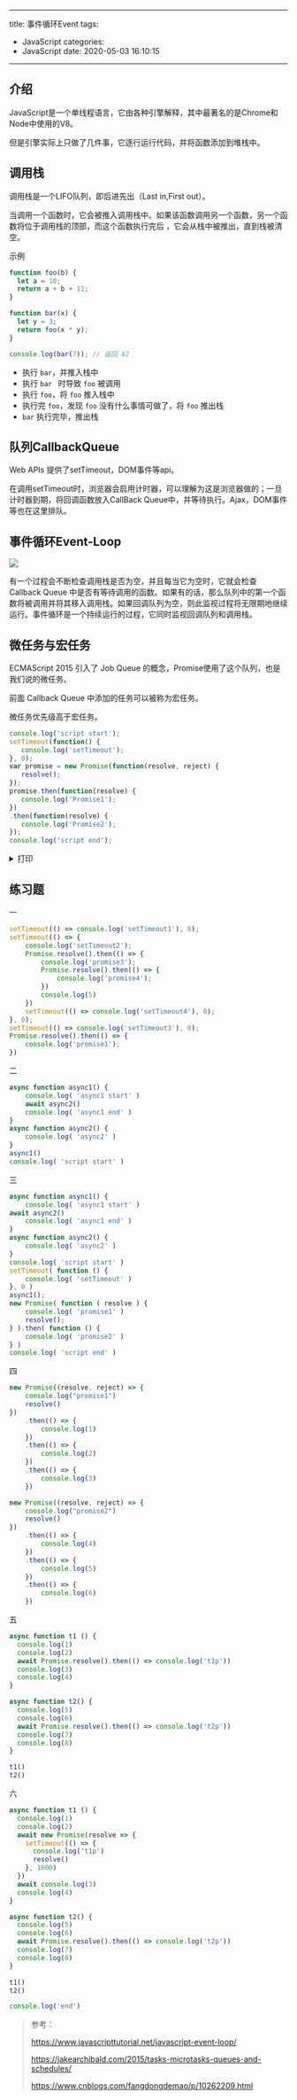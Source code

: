 
---
title: 事件循环Event
tags:
  - JavaScript
categories:
  - JavaScript
date: 2020-05-03 16:10:15
---

## 介绍

JavaScript是一个单线程语言，它由各种引擎解释，其中最著名的是Chrome和Node中使用的V8。

但是引擎实际上只做了几件事，它逐行运行代码，并将函数添加到堆栈中。

## 调用栈

调用栈是一个LIFO队列，即后进先出（Last in,First out）。

当调用一个函数时，它会被推入调用栈中。如果该函数调用另一个函数，另一个函数将位于调用栈的顶部，而这个函数执行完后 ，它会从栈中被推出，直到栈被清空。

示例

```javascript
function foo(b) {
  let a = 10;
  return a + b + 11;
}

function bar(x) {
  let y = 3;
  return foo(x * y);
}

console.log(bar(7)); // 返回 42

```

- 执行 `bar`，并推入栈中
- 执行 `bar ` 时导致 `foo` 被调用
- 执行 `foo`，将 `foo` 推入栈中
- 执行完 `foo`，发现 `foo` 没有什么事情可做了，将 `foo` 推出栈
- `bar` 执行完毕，推出栈



## 队列CallbackQueue

Web APIs 提供了setTimeout，DOM事件等api。

在调用setTimeout时，浏览器会启用计时器，可以理解为这是浏览器做的；一旦计时器到期，将回调函数放入CallBack Queue中，并等待执行。Ajax，DOM事件等也在这里排队。

## 事件循环Event-Loop

![](/images/javascript-event-loop.png)

有一个过程会不断检查调用栈是否为空，并且每当它为空时，它就会检查 Callback Queue 中是否有等待调用的函数。如果有的话，那么队列中的第一个函数将被调用并将其移入调用栈。如果回调队列为空，则此监视过程将无限期地继续运行。事件循环是一个持续运行的过程，它同时监视回调队列和调用栈。

## 微任务与宏任务

ECMAScript 2015 引入了 Job Queue 的概念，Promise使用了这个队列，也是我们说的微任务。

前面 Callback Queue 中添加的任务可以被称为宏任务。

微任务优先级高于宏任务。

```javascript
console.log('script start');
setTimeout(function() {
   console.log('setTimeout');
}, 0);
var promise = new Promise(function(resolve, reject) {
   resolve();
});
promise.then(function(resolve) {
   console.log('Promise1');
})
.then(function(resolve) {
   console.log('Promise2');
});
console.log('script end');
```

<details>
  <summary>打印</summary>
  <pre>
  script start
  script end
  Promise1
  Promise2
  setTimeout
  </pre>
</details>

## 练习题

一

```javascript
setTimeout(() => console.log('setTimeout1'), 0);  
setTimeout(() => {																
    console.log('setTimeout2');
    Promise.resolve().then(() => {
        console.log('promise3');
        Promise.resolve().then(() => {
            console.log('promise4');
        })
        console.log(5)
    })
    setTimeout(() => console.log('setTimeout4'), 0);  
}, 0);
setTimeout(() => console.log('setTimeout3'), 0);  
Promise.resolve().then(() => {
    console.log('promise1');
})
```

二

```javascript
async function async1() {
    console.log( 'async1 start' )
    await async2()
    console.log( 'async1 end' )
}
async function async2() {
    console.log( 'async2' )
}
async1()
console.log( 'script start' )
```

三

```javascript
async function async1() {
	console.log( 'async1 start' )
await async2()
	console.log( 'async1 end' )
}
async function async2() {
	console.log( 'async2' )
}
console.log( 'script start' )
setTimeout( function () {
    console.log( 'setTimeout' )
}, 0 )
async1();
new Promise( function ( resolve ) {
    console.log( 'promise1' )
    resolve();
} ).then( function () {
    console.log( 'promise2' ) 
} )
console.log( 'script end' )
```

四

```javascript
new Promise((resolve, reject) => {
    console.log("promise1")
    resolve()
})
    .then(() => {
        console.log(1)
    })
    .then(() => {
        console.log(2)
    })
    .then(() => {
        console.log(3)
    })

new Promise((resolve, reject) => {
    console.log("promise2")
    resolve()
})
    .then(() => {
        console.log(4)
    })
    .then(() => {
        console.log(5)
    })
    .then(() => {
        console.log(6)
    })
```



五

```javascript
async function t1 () {
  console.log(1)
  console.log(2)
  await Promise.resolve().then(() => console.log('t1p'))
  console.log(3)
  console.log(4)
}

async function t2() {
  console.log(5)
  console.log(6)
  await Promise.resolve().then(() => console.log('t2p'))
  console.log(7)
  console.log(8)
}

t1()
t2()	
```

六

```javascript
async function t1 () {
  console.log(1)
  console.log(2)
  await new Promise(resolve => {
    setTimeout(() => {
      console.log('t1p')
      resolve()
    }, 1000)
  })
  await console.log(3)
  console.log(4)
}

async function t2() {
  console.log(5)
  console.log(6)
  await Promise.resolve().then(() => console.log('t2p'))
  console.log(7)
  console.log(8)
}

t1()
t2()

console.log('end')
```

> 参考：
>
> https://www.javascripttutorial.net/javascript-event-loop/
>
> https://jakearchibald.com/2015/tasks-microtasks-queues-and-schedules/
>
> https://www.cnblogs.com/fangdongdemao/p/10262209.html









